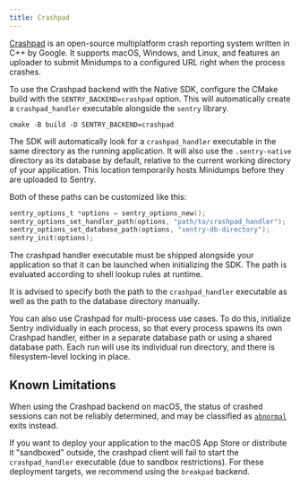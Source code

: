 ```yaml
---
title: Crashpad
---
```


[Crashpad](https://chromium.googlesource.com/crashpad/crashpad/+/master/README.md)
is an open-source multiplatform crash reporting system written in C++ by Google.
It supports macOS, Windows, and Linux, and features an uploader to
submit Minidumps to a configured URL right when the process crashes.

To use the Crashpad backend with the Native SDK, configure the CMake build
with the `SENTRY_BACKEND=crashpad` option. This will automatically create a
`crashpad_handler` executable alongside the `sentry` library.

```shell
cmake -B build -D SENTRY_BACKEND=crashpad
```

The SDK will automatically look for a `crashpad_handler` executable in the same
directory as the running application. It will also use the `.sentry-native`
directory as its database by default, relative to the current working directory
of your application.
This location temporarily hosts Minidumps before they are uploaded to Sentry.

Both of these paths can be customized like this:

```c
sentry_options_t *options = sentry_options_new();
sentry_options_set_handler_path(options, "path/to/crashpad_handler");
sentry_options_set_database_path(options, "sentry-db-directory");
sentry_init(options);
```

The crashpad handler executable must be shipped alongside your application so
that it can be launched when initializing the SDK. The path is evaluated
according to shell lookup rules at runtime.

It is advised to specify both the path to the `crashpad_handler` executable
as well as the path to the database directory manually.

You can also use Crashpad for multi-process use cases. To do this, initialize
Sentry individually in each process, so that every process spawns its own
Crashpad handler, either in a separate database path or using a shared database
path. Each run will use its individual run directory, and there is filesystem-level
locking in place.

## Known Limitations

When using the Crashpad backend on macOS, the status of crashed sessions can not be reliably determined, and may be classified as [`abnormal`](/product/releases/health/release-details/) exits instead.

If you want to deploy your application to the macOS App Store or distribute it "sandboxed" outside, the crashpad client will fail to start the `crashpad_handler` executable (due to sandbox restrictions). For these deployment targets, we recommend using the `breakpad` backend.
